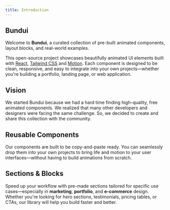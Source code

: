 ```yaml
---
title: Introduction
---
```


## Bundui

Welcome to **Bundui**, a curated collection of pre-built animated components, layout blocks, and real-world examples.

This open-source project showcases beautifully animated UI elements built with [React](https://react.dev/), [Tailwind CSS](https://tailwindcss.com/) and [Motion](https://motion.dev). Each component is designed to be clean, responsive, and easy to integrate into your own projects—whether you're building a portfolio, landing page, or web application.

## Vision

We started Bundui because we had a hard time finding high-quality, free animated components. We realized that many other developers and designers were facing the same challenge. So, we decided to create and share this collection with the community.

## Reusable Components

Our components are built to be copy-and-paste ready. You can seamlessly drop them into your own projects to bring life and motion to your user interfaces—without having to build animations from scratch.

## Sections & Blocks

Speed up your workflow with pre-made sections tailored for specific use cases—especially in **marketing**, **portfolio**, and **e-commerce** design. Whether you're looking for hero sections, testimonials, pricing tables, or CTAs, our library will help you build faster and better.
